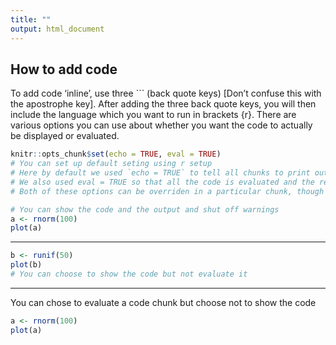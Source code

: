 ```yaml
---
title: ""
output: html_document
---
```

## How to add code

To add code 'inline', use three ``` (back quote keys) [Don't confuse this with the apostrophe key]. After adding the three back quote keys, you will then include the language which you want to run in brackets {r}. There are various options you can use about whether you want the code to actually be displayed or evaluated. 
 
```r
knitr::opts_chunk$set(echo = TRUE, eval = TRUE)
# You can set up default seting using r setup
# Here by default we used `echo = TRUE` to tell all chunks to print out the source code
# We also used eval = TRUE so that all the code is evaluated and the results displayed
# Both of these options can be overriden in a particular chunk, though
```

```r
# You can show the code and the output and shut off warnings
a <- rnorm(100)
plot(a) 
```

---

```r
b <- runif(50) 
plot(b) 
# You can choose to show the code but not evaluate it 
```
---
You can chose to evaluate a code chunk but choose not to show the code

```r
a <- rnorm(100)
plot(a) 
```

